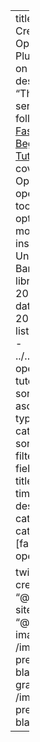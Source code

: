 ---
title: "How to Create an OpenVINO Plugin for Unity on Windows"
description: "This tutorial series is a follow-up to the [Fastai to Unity Beginner Tutorial](http://localhost:4345/series/tutorials/fastai-to-unity-tutorial.html), which covers using OpenVINO, an open-source toolkit for optimizing model inference, instead of Unity’s Barracuda library."
date: 2022-7-17
date-modified: 2022-7-18
listing:
  contents: 
    - ../../posts/fastai-openvino-unity-tutorial/**/*.md
  sort: 
      - "date asc"
      - "title asc"
  type: default
  categories: false
  sort-ui: false
  filter-ui: false
  fields: [date, title, reading-time, description, categories]
categories: [fastai, openvino, unity]

twitter-card:
  creator: "@cdotjdotmills"
  site: "@cdotjdotmills"
  image: /images/default-preview-image-black.png
open-graph:
  image: /images/default-preview-image-black.png

---